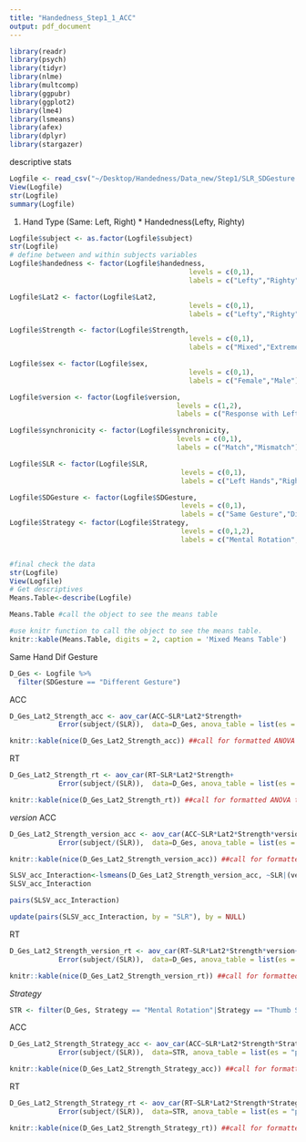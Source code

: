 ```yaml
---
title: "Handedness_Step1_1_ACC"
output: pdf_document
---
```

```r
library(readr)
library(psych)
library(tidyr)
library(nlme)
library(multcomp)
library(ggpubr)
library(ggplot2)
library(lme4)
library(lsmeans)
library(afex)
library(dplyr)
library(stargazer)
```
descriptive stats
```r
Logfile <- read_csv("~/Desktop/Handedness/Data_new/Step1/SLR_SDGesture.csv")
View(Logfile)
str(Logfile)
summary(Logfile)
```
1. Hand Type (Same: Left, Right) * Handedness(Lefty, Righty)
```r
Logfile$subject <- as.factor(Logfile$subject)
str(Logfile)
# define between and within subjects variables
Logfile$handedness <- factor(Logfile$handedness,
                                            levels = c(0,1),
                                            labels = c("Lefty","Righty"))

Logfile$Lat2 <- factor(Logfile$Lat2,
                                            levels = c(0,1),
                                            labels = c("Lefty","Righty"))

Logfile$Strength <- factor(Logfile$Strength,
                                            levels = c(0,1),
                                            labels = c("Mixed","Extreme"))

Logfile$sex <- factor(Logfile$sex,
                                            levels = c(0,1),
                                            labels = c("Female","Male"))

Logfile$version <- factor(Logfile$version,
                                         levels = c(1,2),
                                         labels = c("Response with Left Finger","Response with Right Finger"))

Logfile$synchronicity <- factor(Logfile$synchronicity,
                                         levels = c(0,1),
                                         labels = c("Match","Mismatch"))

Logfile$SLR <- factor(Logfile$SLR,
                                          levels = c(0,1),
                                          labels = c("Left Hands","Right Hands"))

Logfile$SDGesture <- factor(Logfile$SDGesture,
                                          levels = c(0,1),
                                          labels = c("Same Gesture","Different Gesture"))
Logfile$Strategy <- factor(Logfile$Strategy,
                                          levels = c(0,1,2),
                                          labels = c("Mental Rotation","Thumb Strategy","Both"))


#final check the data 
str(Logfile)
View(Logfile)
# Get descriptives
Means.Table<-describe(Logfile)

Means.Table #call the object to see the means table

#use knitr function to call the object to see the means table.
knitr::kable(Means.Table, digits = 2, caption = 'Mixed Means Table')


```
Same Hand Dif Gesture

```r
D_Ges <- Logfile %>% 
  filter(SDGesture == "Different Gesture")
```

ACC
```r
D_Ges_Lat2_Strength_acc <- aov_car(ACC~SLR*Lat2*Strength+
            Error(subject/(SLR)),  data=D_Ges, anova_table = list(es = "pes"))     

knitr::kable(nice(D_Ges_Lat2_Strength_acc)) ##call for formatted ANOVA table using knitr
```

RT
```r
D_Ges_Lat2_Strength_rt <- aov_car(RT~SLR*Lat2*Strength+
            Error(subject/(SLR)),  data=D_Ges, anova_table = list(es = "pes"))     

knitr::kable(nice(D_Ges_Lat2_Strength_rt)) ##call for formatted ANOVA table using knitr
```

*version*
ACC
```r
D_Ges_Lat2_Strength_version_acc <- aov_car(ACC~SLR*Lat2*Strength*version+
            Error(subject/(SLR)),  data=D_Ges, anova_table = list(es = "pes"))     

knitr::kable(nice(D_Ges_Lat2_Strength_version_acc)) ##call for formatted ANOVA table using knitr
```

```r
SLSV_acc_Interaction<-lsmeans(D_Ges_Lat2_Strength_version_acc, ~SLR|(version))
SLSV_acc_Interaction
```

```r
pairs(SLSV_acc_Interaction)
```

```r
update(pairs(SLSV_acc_Interaction, by = "SLR"), by = NULL)
```

RT
```r
D_Ges_Lat2_Strength_version_rt <- aov_car(RT~SLR*Lat2*Strength*version+
            Error(subject/(SLR)),  data=D_Ges, anova_table = list(es = "pes"))     

knitr::kable(nice(D_Ges_Lat2_Strength_version_rt)) ##call for formatted ANOVA table using knitr
```
*Strategy*

```r
STR <- filter(D_Ges, Strategy == "Mental Rotation"|Strategy == "Thumb Strategy")
```
ACC
```r
D_Ges_Lat2_Strength_Strategy_acc <- aov_car(ACC~SLR*Lat2*Strength*Strategy+
            Error(subject/(SLR)),  data=STR, anova_table = list(es = "pes"))     

knitr::kable(nice(D_Ges_Lat2_Strength_Strategy_acc)) ##call for formatted ANOVA table using knitr
```
RT
```r
D_Ges_Lat2_Strength_Strategy_rt <- aov_car(RT~SLR*Lat2*Strength*Strategy+
            Error(subject/(SLR)),  data=STR, anova_table = list(es = "pes"))     

knitr::kable(nice(D_Ges_Lat2_Strength_Strategy_rt)) ##call for formatted ANOVA table using knitr
```
